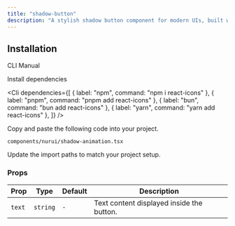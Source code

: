 ```yaml
---
title: "shadow-button"
description: "A stylish shadow button component for modern UIs, built with accessibility and animation in mind."
---
```


<ComponentPreview componentName="shadowButton" />

## Installation

<Tabs defaultValue="cli">

<TabsList>
  <TabsTrigger value="cli">CLI</TabsTrigger>
  <TabsTrigger value="manual">Manual</TabsTrigger>
</TabsList>

<TabsContent value="cli">
  <Cli />
</TabsContent>

<TabsContent value="manual">

<Steps>

<Step>Install dependencies</Step>

<Cli
  dependencies={[
    { label: "npm", command: "npm i react-icons" },
    { label: "pnpm", command: "pnpm add react-icons" },
    { label: "bun", command: "bun add react-icons" },
    { label: "yarn", command: "yarn add react-icons" },
  ]}
/>

<Step>Copy and paste the following code into your project.</Step>

`components/nurui/shadow-animation.tsx`

<CodeBlock componentName="shadowButton" fileName="shadow-button" />

<Step>Update the import paths to match your project setup.</Step>

</Steps>

</TabsContent>

</Tabs>

### Props

| Prop   | Type     | Default | Description                               |
| ------ | -------- | ------- | ----------------------------------------- |
| `text` | `string` | `-`     | Text content displayed inside the button. |

